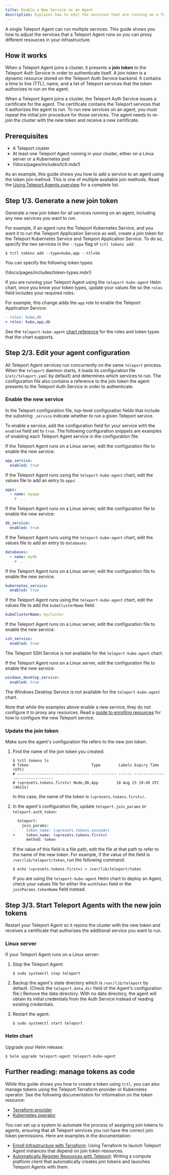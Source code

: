 ```yaml
---
title: Enable a New Service on an Agent
description: Explains how to edit the services that are running on a Teleport Agent.
---
```


A single Teleport Agent can run multiple services. This guide shows you how to
adjust the services that a Teleport Agent runs so you can proxy different
resources in your infrastructure.

## How it works

When a Teleport Agent joins a cluster, it presents a **join token** to the
Teleport Auth Service in order to authenticate itself. A join token is a dynamic
resource stored on the Teleport Auth Service backend. It contains a time to live
(TTL), name, and a list of Teleport services that the token authorizes to run on
the agent. 

When a Teleport Agent joins a cluster, the Teleport Auth Service issues a
certificate for the agent. The certificate contains the Teleport services that
it authorizes the agent to run. To run new services on an agent, you must repeat
the initial join procedure for those services. The agent needs to re-join the
cluster with the new token and receive a new certificate.

## Prerequisites

- A Teleport cluster
- At least one Teleport Agent running in your cluster, either on a Linux server
  or a Kubernetes pod
 - (!docs/pages/includes/tctl.mdx!)

As an example, this guide shows you how to add a service to an agent using the
token join method. This is one of multiple available join methods. Read the
[Using Teleport Agents overview](agents.mdx) for a complete list.

## Step 1/3. Generate a new join token

Generate a new join token for all services running on an agent, including any
new services you want to run. 

For example, if an agent runs the Teleport Kubernetes Service, and you want it
to run the Teleport Application Service as well, create a join token for the
Teleport Kubernetes Service and Teleport Application Service. To do so, specify
the two services in the `--type` flag of `tctl tokens add`:

```code
$ tctl tokens add --type=kube,app --ttl=5m
```

You can specify the following token types:

(!docs/pages/includes/token-types.mdx!)

If you are running your Teleport Agent using the `teleport-kube-agent` Helm
chart, once you know your token types, update your values file so the `roles`
field includes your required roles.

For example, this change adds the `app` role to enable the Teleport Application
Service:

```diff
- roles: kube,db
+ roles: kube,app,db
```

See the `teleport-kube-agent` [chart
reference](../../reference/helm-reference/teleport-kube-agent.mdx#roles) for the
roles and token types that the chart supports.

## Step 2/3. Edit your agent configuration

All Teleport Agent services run concurrently on the same `teleport` process.
When the `teleport` daemon starts, it loads its configuration file
(`/etc/teleport.yaml` by default) and determines which services to run. The
configuration file also contains a reference to the join token the agent
presents to the Teleport Auth Service in order to authenticate.

### Enable the new service

In the Teleport configuration file, top-level configuration fields that include
the substring `_service` indicate whether to run a given Teleport service. 

To enable a service, add the configuration field for your service with the
`enabled` field set to `true`. The following configuration snippets are examples
of enabling each Teleport Agent service in the configuration file:

<Tabs>
<TabItem label="Application Service">

If the Teleport Agent runs on a Linux server, edit the configuration
file to enable the new service:

```yaml
app_service:
  enabled: true
```

If the Teleport Agent runs using the `teleport-kube-agent` chart, edit the
values file to add an entry to `apps`:

```yaml
apps:
  - name: myapp
    # ...
```

</TabItem>
<TabItem label="Database Service">

If the Teleport Agent runs on a Linux server, edit the configuration
file to enable the new service:

```yaml
db_service:
  enabled: true
```

If the Teleport Agent runs using the `teleport-kube-agent` chart, edit the
values file to add an entry to `databases`:

```yaml
databases:
  - name: mydb
    # ...
```

</TabItem>
<TabItem label="Kubernetes Service">

If the Teleport Agent runs on a Linux server, edit the configuration
file to enable the new service:

```yaml
kubernetes_service:
  enabled: true
```

If the Teleport Agent runs using the `teleport-kube-agent` chart, edit the
values file to add the `kubeClusterName` field:

```yaml
kubeClusterName: mycluster
```

</TabItem>
<TabItem label="SSH Service">

If the Teleport Agent runs on a Linux server, edit the configuration
file to enable the new service:

```yaml
ssh_service:
  enabled: true
```

The Teleport SSH Service is not available for the `teleport-kube-agent` chart.

</TabItem>
<TabItem label="Windows Desktop Service">

If the Teleport Agent runs on a Linux server, edit the configuration
file to enable the new service:

```yaml
windows_desktop_service:
  enabled: true
```

The Windows Desktop Service is not available for the `teleport-kube-agent`
chart.

</TabItem>
</Tabs>

Note that while the examples above enable a new service, they do not configure
it to proxy any resources. Read a [guide to enrolling
resources](../enroll-resources.mdx) for how to configure the new Teleport
service.

### Update the join token

Make sure the agent's configuration file refers to the new join token.

1. Find the name of the join token you created:

   ```code
   $ tctl tokens ls
   # Token                            Type        Labels Expiry Time (UTC)
   # -------------------------------- ----------- ------ -------------------------------
   # (=presets.tokens.first=) Node,Db,App        10 Aug 23 19:49 UTC (4m11s)
   ```

   In this case, the name of the token is `(=presets.tokens.first=)`.

1. In the agent's configuration file, update `teleport.join_params` or
   `teleport.auth_token`:

   ```diff
     teleport:
       join_params:
   -     token_name: (=presets.tokens.second=)
   +     token_name: (=presets.tokens.first=)
         method: token
   ```
    

   If the value of this field is a file path, edit the file at that path to
   refer to the name of the new token. For example, if the value of the field is
   `/var/lib/teleport/token`, run the following command:

   ```code
   $ echo (=presets.tokens.first=) > /var/lib/teleport/token
   ```

   If you are using the `teleport-kube-agent` Helm chart to deploy an Agent,
   check your values file for either the `authToken` field or the
   `joinParams.tokenName` field instead.

## Step 3/3. Start Teleport Agents with the new join tokens

Restart your Teleport Agent so it rejoins the cluster with the new token and
receives a certificate that authorizes the additional service you want to run.

### Linux server

If your Teleport Agent runs on a Linux server:

1. Stop the Teleport Agent:

   ```code
   $ sudo systemctl stop teleport
   ```

1. Backup the agent's state directory which is `/var/lib/teleport` by default.
   (Check the `teleport.data_dir` field of the Agent's configuration file.) Remove
   the data directory. With no data directory, the agent will obtain its initial
   credentials from the Auth Service instead of reading existing credentials.

1. Restart the agent:

   ```code
   $ sudo systemctl start teleport
   ```

### Helm chart

Upgrade your Helm release:

```code
$ helm upgrade teleport-agent teleport-kube-agent
```

## Further reading: manage tokens as code

While this guide shows you how to create a token using `tctl`, you can also
manage tokens using the Teleport Terraform provider or Kubernetes operator. See
the following documentation for information on the token resource:
- [Terraform
  provider](../../reference/terraform-provider/resources/provision_token.mdx)
- [Kubernetes
  operator](../../reference/operator-resources/resources-teleport-dev-provisiontokens.mdx)

You can set up a system to automate the process of assigning join tokens to
agents, ensuring that all Teleport services you run have the correct join
token permissions. Here are examples in the documentation:
- [Enroll Infrastructure with
  Terraform](../../admin-guides/infrastructure-as-code/terraform-starter/enroll-resources.mdx):
  Using Terraform to launch Teleport Agent instances that depend on join token
  resources.
- [Automatically Register Resources with
  Teleport](../../admin-guides/api/automatically-register-agents.mdx): Writing a
  compute platform client that automatically creates join tokens and launches
  Teleport Agents with them.
